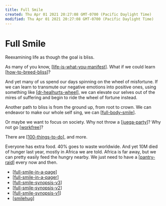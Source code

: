 ```yaml
---
title: Full Smile
created: Thu Apr 01 2021 20:27:08 GMT-0700 (Pacific Daylight Time)
modified: Thu Apr 01 2021 20:27:08 GMT-0700 (Pacific Daylight Time)
---
```

# Full Smile

Reexamining life as though the goal is bliss.

As many of you know, [[life-is-what-you-manifest]]. What if we could learn [[how-to-breed-bliss]]?

And yet many of us spend our days spinning on the wheel of misfortune. If we can learn to transmute our negative emotions into positive ones, using something like [[dr-healhurts-wheel]], we can elevate our selves out of the mires of suffering and begin to ride the wheel of fortune instead.

Another path to bliss is from the ground up, from root to crown. We can endeavor to make our whole self sing, we can [[full-body-smile]].

Or maybe we want to focus on society. Why not throw a [[juega-party]]? Why not go [[workfree]]?

There are [[100-things-to-do]], and more.

Everyone has extra food. 40% goes to waste worldwide. And yet 10M died of hunger last year, mostly in Africa we are told. Africa is far away, but we can pretty easily feed the hungry nearby. We just need to have a [[pantry-raid]] every now and then.

- [[full-smile-in-a-page]]
- [[full-smile-in-a-pager]]
- [[full-smile-synopsis-v3]]
- [[full-smile-synopsis-v2]]
- [[full-smile-synopsis-v1]]
- [[smilehug]]

[//begin]: # "Autogenerated link references for markdown compatibility"
[life-is-what-you-manifest]: full-smile/life-is-what-you-manifest "life-is-what-you-manifest"
[how-to-breed-bliss]: full-smile/how-to-breed-bliss "How to Breed "
[dr-healhurts-wheel]: full-smile/dr-healhurts-wheel "Dr. Healhurt's Wheel"
[full-body-smile]: full-smile/full-body-smile "Full Body Smile"
[juega-party]: full-smile/juega-party "Juega Party"
[workfree]: full-smile/workfree "Workfree"
[100-things-to-do]: full-smile/100-things-to-do "100 Things to Do"
[pantry-raid]: full-smile/pantry-raid "Pantry Raid for St. John's"
[full-smile-in-a-page]: full-smile/full-smile-in-a-page "Full Smile in a page"
[full-smile-in-a-pager]: full-smile/full-smile-in-a-pager "Full Smile in a page"
[full-smile-synopsis-v3]: full-smile/full-smile-synopsis-v3 "Full Smile Synopsis, v3"
[full-smile-synopsis-v2]: full-smile/full-smile-synopsis-v2 "Full Smile Synopsis, v2"
[full-smile-synopsis-v1]: full-smile/full-smile-synopsis-v1 "Full Smile Synopsis"
[smilehug]: full-smile/smilehug "smilehug"
[//end]: # "Autogenerated link references"